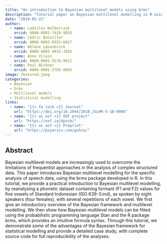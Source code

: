 ```yaml
---
title: "An introduction to Bayesian multilevel models using brms"
description: "Tutorial paper on Bayesian multilevel modelling in R using the brms package."
date: "2019-05-21"
author: 
  - name: Ladislas Nalborczyk
    orcid: 0000-0002-7419-9855
  - name: Cédric Batailler
    orcid: 0000-0003-0553-6827
  - name: Hélène Lœvenbruck
    orcid: 0000-0003-4015-3565
  - name: Anne Vilain
    orcid: 0000-0001-5570-9621
  - name: Paul Bürkner
    orcid: 0000-0001-5765-8995
image: featured.jpeg
categories:
  - Bayesian
  - brms
  - Multilevel models
  - Statistical modelling
links:
  - name: "{{< fa lock >}} Journal"
    url: "https://doi.org/10.1044/2018_JSLHR-S-18-0006"
  - name: "{{< ai osf >}} OSF project"
    url: "https://osf.io/dpzcb/"
  - name: "{{< ai osf >}} Preprint"
    url: "https://psyarxiv.com/guhsa/"
---
```


## Abstract

Bayesian multilevel models are increasingly used to overcome the limitations of frequentist approaches in the analysis of complex structured data. This paper introduces Bayesian multilevel modelling for the specific analysis of speech data, using the brms package developed in R. In this tutorial, we provide a practical introduction to Bayesian multilevel modelling, by reanalysing a phonetic dataset containing formant (F1 and F2) values for five vowels of Standard Indonesian (ISO 639-3:ind), as spoken by eight speakers (four females), with several repetitions of each vowel. We first give an introductory overview of the Bayesian framework and multilevel modelling. We then show how Bayesian multilevel models can be fitted using the probabilistic programming language Stan and the R package brms, which provides an intuitive formula syntax. Through this tutorial, we demonstrate some of the advantages of the Bayesian framework for statistical modelling and provide a detailed case study, with complete source code for full reproducibility of the analyses.
